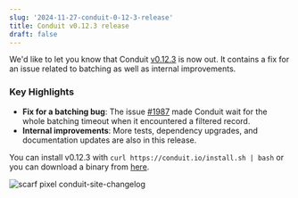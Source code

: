 ```yaml
---
slug: '2024-11-27-conduit-0-12-3-release'
title: Conduit v0.12.3 release
draft: false
---
```


We'd like to let you know that
Conduit [v0.12.3](https://github.com/ConduitIO/conduit/releases/tag/v0.12.3) is
now out. It contains a fix for an issue related to batching as well as internal
improvements. 

<!--truncate-->

### Key Highlights

- **Fix for a batching bug**: The
  issue [#1987](https://github.com/ConduitIO/conduit/pull/1987) made Conduit
  wait for the whole batching timeout when it encountered a filtered record.
- **Internal improvements**: More tests, dependency upgrades, and documentation
  updates are also in this release.

You can install v0.12.3 with `curl https://conduit.io/install.sh | bash` or you
can download a binary
from [here](https://github.com/ConduitIO/conduit/releases/tag/v0.12.3).

![scarf pixel conduit-site-changelog](https://static.scarf.sh/a.png?x-pxid=b43cda70-9a98-4938-8857-471cc05e99c5)

